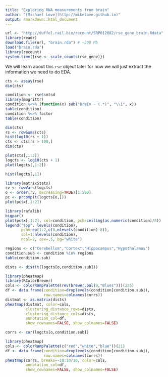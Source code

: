 ```yaml
---
title: "Exploring RNA measurements from brain"
author: "[Michael Love](http://mikelove.github.io)"
output: rmarkdown::html_document
---
```


```r
url <- "http://duffel.rail.bio/recount/SRP012682/rse_gene_brain.Rdata"
library(readr)
download.file(url, "brain.rda") # ~200 Mb
load("brain.rda")
library(recount)
system.time({rse <- scale_counts(rse_gene)})
```

We will learn about this `rse` object later for now we will just
extract the information we need to do EDA.

```r
cts <- assay(rse)
dim(cts)

condition <- rse$smtsd
library(magrittr)
condition %<>% (function(x) sub("Brain - (.*)", "\\1", x))
table(condition)
condition %<>% factor
table(condition)

dim(cts)
rs <- rowSums(cts)
hist(log10(rs + 1))
cts <- cts[rs > 100,]
dim(cts)

plot(cts[,1:2])
logcts <- log10(cts + 1)
plot(logcts[,1:2])

hist(logcts[,1])

library(matrixStats)
rv <- rowVars(logcts)
o <- order(rv, decreasing=TRUE)[1:500]
pc <- prcomp(t(logcts[o,]))
plot(pc$x[,1:2])

library(rafalib)
bigpar()
plot(pc$x[,1:2], col=condition, pch=ceiling(as.numeric(condition)/8))
legend("top", levels(condition),
       pch=rep(1:2,c(8,nlevels(condition)-8)),
       col=1:nlevels(condition),
       ncol=2, cex=.5, bg="white")

regions <- c("Cerebellum","Cortex","Hippocampus","Hypothalamus")
condition.sub <- condition %in% regions
table(condition.sub)

dists <- dist(t(logcts[o,condition.sub]))

library(pheatmap)
library(RColorBrewer)
cols <- colorRampPalette(rev(brewer.pal(9,"Blues")))(255)
df <- data.frame(condition=droplevels(condition[condition.sub]),
                 row.names=colnames(corrs))
distmat <- as.matrix(dists)
pheatmap(distmat, color=cols,
         clustering_distance_rows=dists,
         clustering_distance_cols=dists,
         annotation_col=df,
         show_rownames=FALSE, show_colnames=FALSE)

corrs <- cor(logcts[o,condition.sub])

library(pheatmap)
cols <- colorRampPalette(c("red","white","blue"))(21)
df <- data.frame(condition=droplevels(condition[condition.sub]),
                 row.names=colnames(corrs))
pheatmap(corrs, breaks=-10:10/10, color=cols,
         annotation_col=df,
         show_rownames=FALSE, show_colnames=FALSE)
```
